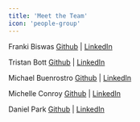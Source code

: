 ```yaml
---
title: 'Meet the Team'
icon: 'people-group'
---
```


Franki Biswas <a href="https://github.com/fpena213">Github</a> | <a href="https://www.linkedin.com/in/franki-biswas/">LinkedIn</a>

Tristan Bott <a href="https://github.com/trisbt">Github</a> | <a href="https://www.linkedin.com/in/tristan-bott/">LinkedIn</a>

Michael Buenrostro <a href="https://github.com/mbuenrostro21">Github</a> | <a href="https://www.linkedin.com/in/michael-buenrostro/">LinkedIn</a>

Michelle Conroy <a href="https://github.com/missmshel">Github</a> | <a href="https://www.linkedin.com/in/michelleaconroy">LinkedIn</a>

Daniel Park <a href="https://github.com/parkdaniel731">Github</a> | <a href="https://www.linkedin.com/in/danielpark137/">LinkedIn</a>
